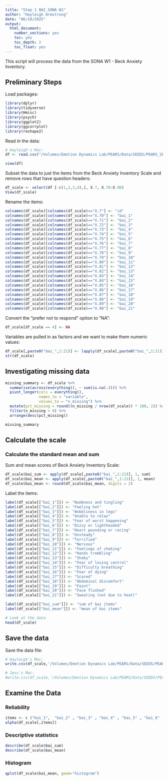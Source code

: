 ```yaml
---
title: "Step 1 BAI_SONA W1"
author: "Hayleigh Armstrong"
date: "06/10/2025"
output:
  html_document:
    number_sections: yes
    toc: yes
    toc_depth: 2
    toc_float: yes
---
```


This script will process the data from the SONA W1 - Beck Anxiety Inventory.

## Preliminary Steps

Load packages:

```r
library(dplyr)
library(tidyverse)
library(Hmisc)
library(psych)
library(ggplot2)
library(ggcorrplot)
library(reshape2)
```

Read in the data:
```r
# Hayleigh's Mac: 
df <- read.csv("/Volumes/Emotion Dynamics Lab/PEARS/Data/SEEDS/PEARS_SEEDS_Demographics___Daily_Surveys_SONA_W1/SEEDS SONA W1 Demographics ExpiWell Data Cleaned.csv", na.strings=c("","NA"))

view(df)
```

Subset the data to just the items from the Beck Anxiety Inventory Scale and remove rows that have question headers:
```r
df_scale <- select(df [-c(1,2,3,4),], X.7, X.70:X.90)
View(df_scale)
```

Rename the items:
```r
colnames(df_scale)[colnames(df_scale)=="X.7"] <- "id"
colnames(df_scale)[colnames(df_scale)=="X.70"] <- "bai_1"
colnames(df_scale)[colnames(df_scale)=="X.71"] <- "bai_2"
colnames(df_scale)[colnames(df_scale)=="X.72"] <- "bai_3"
colnames(df_scale)[colnames(df_scale)=="X.73"] <- "bai_4"
colnames(df_scale)[colnames(df_scale)=="X.74"] <- "bai_5"
colnames(df_scale)[colnames(df_scale)=="X.75"] <- "bai_6"
colnames(df_scale)[colnames(df_scale)=="X.76"] <- "bai_7"
colnames(df_scale)[colnames(df_scale)=="X.77"] <- "bai_8"
colnames(df_scale)[colnames(df_scale)=="X.78"] <- "bai_9"
colnames(df_scale)[colnames(df_scale)=="X.79"] <- "bai_10"
colnames(df_scale)[colnames(df_scale)=="X.80"] <- "bai_11"
colnames(df_scale)[colnames(df_scale)=="X.81"] <- "bai_12"
colnames(df_scale)[colnames(df_scale)=="X.82"] <- "bai_13"
colnames(df_scale)[colnames(df_scale)=="X.83"] <- "bai_14"
colnames(df_scale)[colnames(df_scale)=="X.84"] <- "bai_15"
colnames(df_scale)[colnames(df_scale)=="X.85"] <- "bai_16"
colnames(df_scale)[colnames(df_scale)=="X.86"] <- "bai_17"
colnames(df_scale)[colnames(df_scale)=="X.87"] <- "bai_18"
colnames(df_scale)[colnames(df_scale)=="X.88"] <- "bai_19"
colnames(df_scale)[colnames(df_scale)=="X.89"] <- "bai_20"
colnames(df_scale)[colnames(df_scale)=="X.90"] <- "bai_21"
```

Convert the "prefer not to respond" option to "NA":
```r
df_scale[df_scale == 4] <- NA

```

Variables are pulled in as factors and we want to make them numeric values: 
```r
df_scale[,paste0("bai_",1:21)] <- lapply(df_scale[,paste0("bai_",1:21)], as.numeric)
str(df_scale)
```

## Investigating missing data
```r
missing_summary <- df_scale %>%
  summarise(across(everything(), ~ sum(is.na(.)))) %>%
  pivot_longer(cols = everything(),
               names_to = "variable",
               values_to = "n_missing") %>%
  mutate(pct_missing = round((n_missing / nrow(df_scale)) * 100, 2)) %>%
  filter(n_missing > 0) %>%
  arrange(desc(pct_missing))

missing_summary
```

## Calculate the scale

### Calculate the standard mean and sum

Sum and mean scores of Beck Anxiety Inventory Scale: 
```r

df_scale$bai_sum <- apply(df_scale[,paste0("bai_",1:21)], 1, sum)
df_scale$bai_mean <- apply(df_scale[,paste0("bai_",1:21)], 1, mean)
df_scale$bai_mean <- round(df_scale$bai_mean, digits = 2)

```

Label the items:
```r
label(df_scale[["bai_1"]]) <- "Numbness and tingling"
label(df_scale[["bai_2"]]) <- "Feeling hot"
label(df_scale[["bai_3"]]) <- "Wobbliness in legs"
label(df_scale[["bai_4"]]) <- "Unable to relax"
label(df_scale[["bai_5"]]) <- "Fear of worst happening"
label(df_scale[["bai_6"]]) <- "Dizzy or lightheaded"
label(df_scale[["bai_7"]]) <- "Heart pounding or racing"
label(df_scale[["bai_8"]]) <- "Unsteady"
label(df_scale[["bai_9"]]) <- "Terrified"
label(df_scale[["bai_10"]]) <- "Nervous"
label(df_scale[["bai_11"]]) <- "Feelings of choking"
label(df_scale[["bai_12"]]) <- "Hands trembling"
label(df_scale[["bai_13"]]) <- "Shaky"
label(df_scale[["bai_14"]]) <- "Fear of losing control"
label(df_scale[["bai_15"]]) <- "Difficulty breathing"
label(df_scale[["bai_16"]]) <- "Fear of dying"
label(df_scale[["bai_17"]]) <- "Scared"
label(df_scale[["bai_18"]]) <- "Abdominal discomfort"
label(df_scale[["bai_19"]]) <- "Faint"
label(df_scale[["bai_20"]]) <- "Face flushed"
label(df_scale[["bai_21"]]) <- "Sweating (not due to heat)"

label(df_scale[["bai_sum"]]) <- "sum of bai items"
label(df_scale[["bai_mean"]]) <- "mean of bai items"

# Look at the data
head(df_scale)
```

## Save the data 

Save the data file:
```r
# Hayleigh's Mac:
write.csv(df_scale,'/Volumes/Emotion Dynamics Lab/PEARS/Data/SEEDS/PEARS_SEEDS_Demographics___Daily_Surveys_SONA_W1/Beck Anxiety Inventory-Step1_SONA_W1.csv')

# Jess's Mac:
#write.csv(df_scale,'/Volumes/Emotion Dynamics Lab/PEARS/Data/SEEDS/PEARS_SEEDS_Demographics___Daily_Surveys_SONA_W1/Beck Anxiety Inventory-Step1_SONA_W1.csv')
```

## Examine the Data

### Reliability
```r
items <- c ("bai_1",  "bai_2" , "bai_3" , "bai_4" , "bai_5" , "bai_6" , "bai_7" , "bai_8" , "bai_9",  "bai_10" , "bai_11" , "bai_12" , "bai_13" , "bai_14" , "bai_15" , "bai_16" , "bai_17",  "bai_18" , "bai_19" , "bai_20" , "bai_21")
alpha(df_scale[,items])
```

### Descriptive statistics
```r
describe(df_scale$bai_sum)
describe(df_scale$bai_mean)
```

### Histogram
```r
qplot(df_scale$bai_mean, geom="histogram") 
```
